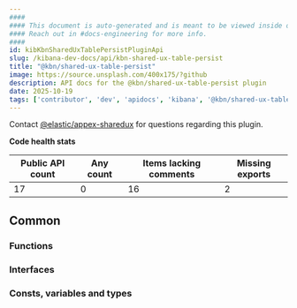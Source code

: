 ```yaml
---
####
#### This document is auto-generated and is meant to be viewed inside our experimental, new docs system.
#### Reach out in #docs-engineering for more info.
####
id: kibKbnSharedUxTablePersistPluginApi
slug: /kibana-dev-docs/api/kbn-shared-ux-table-persist
title: "@kbn/shared-ux-table-persist"
image: https://source.unsplash.com/400x175/?github
description: API docs for the @kbn/shared-ux-table-persist plugin
date: 2025-10-19
tags: ['contributor', 'dev', 'apidocs', 'kibana', '@kbn/shared-ux-table-persist']
---
```




Contact [@elastic/appex-sharedux](https://github.com/orgs/elastic/teams/appex-sharedux) for questions regarding this plugin.

**Code health stats**

| Public API count  | Any count | Items lacking comments | Missing exports |
|-------------------|-----------|------------------------|-----------------|
| 17 | 0 | 16 | 2 |

## Common

### Functions
<DocDefinitionList data={kbnSharedUxTablePersistObj.common.functions}/>

### Interfaces
<DocDefinitionList data={kbnSharedUxTablePersistObj.common.interfaces}/>

### Consts, variables and types
<DocDefinitionList data={kbnSharedUxTablePersistObj.common.misc}/>

